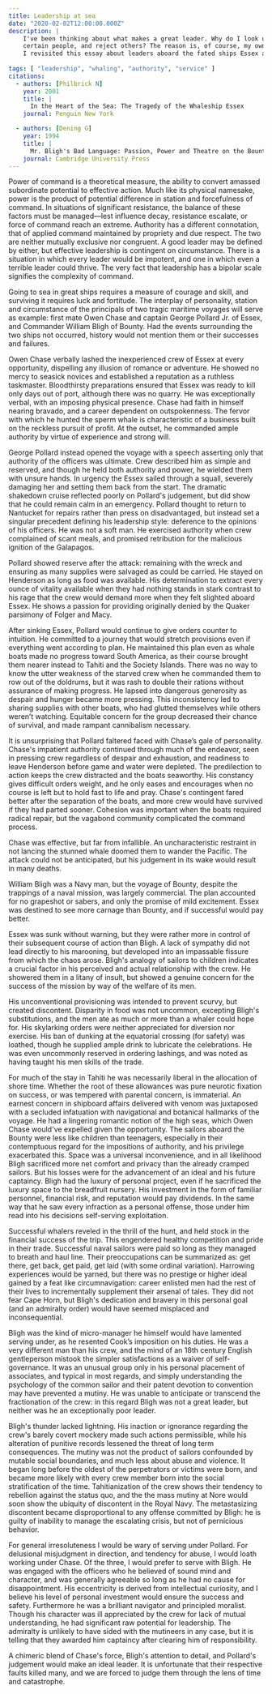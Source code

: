 ```yaml
---
title: Leadership at sea
date: "2020-02-02T12:00:00.000Z"
description: |
    I've been thinking about what makes a great leader. Why do I look up to
    certain people, and reject others? The reason is, of course, my own fallibility. 
    I revisited this essay about leaders aboard the fated ships Essex and Bounty.
    
tags: [ "leadership", "whaling", "authority", "service" ]
citations:
  - authors: [Philbrick N]
    year: 2001
    title: |
      In the Heart of the Sea: The Tragedy of the Whaleship Essex
    journal: Penguin New York

  - authors: [Dening G]
    year: 1994
    title: |
      Mr. Bligh's Bad Language: Passion, Power and Theatre on the Bounty
    journal: Cambridge University Press
---
```


Power of command is a theoretical measure, the ability to convert amassed subordinate potential to effective action. Much like its physical namesake, power is the product of potential difference in station and forcefulness of command. In situations of significant resistance, the balance of these factors must be managed—lest influence decay, resistance escalate, or force of command reach an extreme. Authority has a different connotation, that of applied command maintained by propriety and due respect. The two are neither mutually exclusive nor congruent. A good leader may be defined by either, but effective leadership is contingent on circumstance. There is a situation in which every leader would be impotent, and one in which even a terrible leader could thrive. The very fact that leadership has a bipolar scale signifies the complexity of command. 

Going to sea in great ships requires a measure of courage and skill, and surviving it requires luck and fortitude. The interplay of personality, station and circumstance of the principals of two tragic maritime voyages will serve as example: first mate Owen Chase and captain George Pollard Jr. of Essex, and Commander William Bligh of Bounty. Had the events surrounding the two ships not occurred, history would not mention them or their successes and failures.

Owen Chase verbally lashed the inexperienced crew of Essex at every opportunity, dispelling any illusion of romance or adventure. He showed no mercy to seasick novices and established a reputation as a ruthless taskmaster. Bloodthirsty preparations ensured that Essex was ready to kill only days out of port, although there was no quarry. He was exceptionally verbal, with an imposing physical presence. Chase had faith in himself nearing bravado, and a career dependent on outspokenness. The fervor with which he hunted the sperm whale is characteristic of a business built on the reckless pursuit of profit. At the outset, he commanded ample authority by virtue of experience and strong will. 

George Pollard instead opened the voyage with a speech asserting only that authority of the officers was ultimate. Crew described him as simple and reserved, and though he held both authority and power, he wielded them with unsure hands. In urgency the Essex sailed through a squall, severely damaging her and setting them back from the start. The dramatic shakedown cruise reflected poorly on Pollard's judgement, but did show that he could remain calm in an emergency. Pollard thought to return to Nantucket for repairs rather than press on disadvantaged, but instead set a singular precedent defining his leadership style: deference to the opinions of his officers. He was not a soft man. He exercised authority when crew complained of scant meals, and promised retribution for the malicious ignition of the Galapagos. 

Pollard showed reserve after the attack: remaining with the wreck and ensuring as many supplies were salvaged as could be carried. He stayed on Henderson as long as food was available. His determination to extract every ounce of vitality available when they had nothing stands in stark contrast to his rage that the crew would demand more when they felt slighted aboard Essex. He shows a passion for providing originally denied by the Quaker parsimony of Folger and Macy. 

After sinking Essex, Pollard would continue to give orders counter to intuition. He committed to a journey that would stretch provisions even if everything went according to plan. He maintained this plan even as whale boats made no progress toward South America, as their course brought them nearer instead to Tahiti and the Society Islands. There was no way to know the utter weakness of the starved crew when he commanded them to row out of the doldrums, but it was rash to double their rations without assurance of making progress. He lapsed into dangerous generosity as despair and hunger became more pressing. This inconsistency led to sharing supplies with other boats, who had glutted themselves while others weren’t watching. Equitable concern for the group decreased their chance of survival, and made rampant cannibalism necessary.

It is unsurprising that Pollard faltered faced with Chase’s gale of personality. Chase's impatient authority continued through much of the endeavor, seen in pressing crew regardless of despair and exhaustion, and readiness to leave Henderson before game and water were depleted. The predilection to action keeps the crew distracted and the boats seaworthy. His constancy gives difficult orders weight, and he only eases and encourages when no course is left but to hold fast to life and pray. Chase's contingent fared better after the separation of the boats, and more crew would have survived if they had parted sooner. Cohesion was important when the boats required radical repair, but the vagabond community complicated the command process. 

Chase was effective, but  far from infallible. An uncharacteristic restraint in not lancing the stunned whale doomed them to wander the Pacific. The attack could not be anticipated, but his judgement in its wake would result in many deaths. 

William Bligh was a Navy man, but the voyage of Bounty, despite the trappings of a naval mission, was largely commercial. The plan accounted for no grapeshot or sabers, and only the promise of mild excitement. Essex was destined to see more carnage than Bounty, and if successful would pay better.

Essex was sunk without warning, but they were rather more in control of their subsequent course of action than Bligh. A lack of sympathy did not lead directly to his marooning, but developed into an impassable fissure from which the chaos arose. Bligh's analogy of sailors to children indicates a crucial factor in his perceived and actual relationship with the crew. He showered them in a litany of insult, but showed a genuine concern for the success of the mission by way of the welfare of its men. 

His unconventional provisioning was intended to prevent scurvy, but created discontent. Disparity in food was not uncommon, excepting Bligh's substitutions, and the men ate as much or more than a whaler could hope for. His skylarking orders were neither appreciated for diversion nor exercise. His ban of dunking at the equatorial crossing (for safety) was loathed, though he supplied ample drink to lubricate the celebrations. He was even uncommonly reserved in ordering lashings, and was noted as having taught his men skills of the trade. 

For much of the stay in Tahiti he was necessarily liberal in the allocation of shore time. Whether the root of these allowances was pure neurotic fixation on success, or was tempered with parental concern, is immaterial. An earnest concern in shipboard affairs delivered with venom was juxtaposed with a secluded infatuation with navigational and botanical hallmarks of the voyage. He had a lingering romantic notion of the high seas, which Owen Chase would've expelled given the opportunity. The sailors aboard the Bounty were less like children than teenagers, especially in their contemptuous regard for the impositions of authority, and his privilege exacerbated this. Space was a universal inconvenience, and in all likelihood Bligh sacrificed more net comfort and privacy than the already cramped sailors. But his losses were for the advancement of an ideal and his future captaincy. Bligh had the luxury of personal project, even if he sacrificed the luxury space to the breadfruit nursery. His investment in the form of familiar personnel, financial risk, and reputation would pay dividends. In the same way that he saw every infraction as a personal offense, those under him read into his decisions self-serving exploitation.

Successful whalers reveled in the thrill of the hunt, and held stock in the financial success of the trip. This engendered healthy competition and pride in their trade. Successful naval sailors were paid so long as they managed to breath and haul line. Their preoccupations can be summarized as: get there, get back, get paid, get laid (with some ordinal variation). Harrowing experiences would be yarned, but there was no prestige or higher ideal gained by a feat like circumnavigation: career enlisted men had the rest of their lives to incrementally supplement their arsenal of tales. They did not fear Cape Horn, but Bligh's dedication and bravery in this personal goal (and an admiralty order) would have seemed misplaced and inconsequential.

Bligh was the kind of micro-manager he himself would have lamented serving under, as he resented Cook’s imposition on his duties. He was a very different man than his crew, and the mind of an 18th century English gentleperson mistook the simpler satisfactions as a waiver of self-governance. It was an unusual group only in his personal placement of associates, and typical in most regards, and simply understanding the psychology of the common sailor and their patent devotion to convention may have prevented a mutiny. He was unable to anticipate or transcend the fractionation of the crew: in this regard Bligh was not a great leader, but neither was he an exceptionally poor leader.

Bligh's thunder lacked lightning. His inaction or ignorance regarding the crew's barely covert mockery made such actions permissible, while his alteration of punitive records lessened the threat of long term consequences. The mutiny was not the product of sailors confounded by mutable social boundaries, and much less about abuse and violence. It began long before the oldest of the perpetrators or victims were born, and became more likely with every crew member born into the social stratification of the time. Tahitianization of the crew shows their tendency to rebellion against the status quo, and the the mass mutiny at Nore would soon show the ubiquity of discontent in the Royal Navy. The metastasizing discontent became disproportional to any offense committed by Bligh: he is guilty of inability to manage the escalating crisis, but not of pernicious behavior.

For general irresoluteness I would be wary of serving under Pollard. For delusional misjudgment in direction, and tendency for abuse, I would loath working under Chase. Of the three, I would prefer to serve with Bligh. He was engaged with the officers who he believed of sound mind and character, and was generally agreeable so long as he had no cause for disappointment. His eccentricity is derived from intellectual curiosity, and I believe his level of personal investment would ensure the success and safety. Furthermore he was a brilliant navigator and principled moralist. Though his character was ill appreciated by the crew for lack of mutual understanding, he had significant raw potential for leadership. The admiralty is unlikely to have sided with the mutineers in any case, but it is telling that they awarded him captaincy after clearing him of responsibility.

A chimeric blend of Chase's force, Bligh's attention to detail, and Pollard's judgement would make an ideal leader. It is unfortunate that their respective faults killed many, and we are forced to judge them through the lens of time and catastrophe.